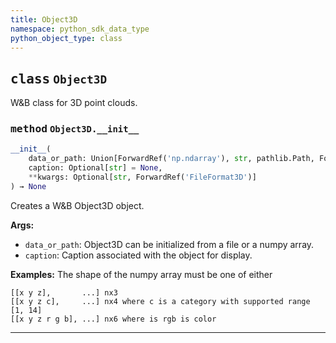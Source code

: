 ```yaml
---
title: Object3D
namespace: python_sdk_data_type
python_object_type: class
---
```


<Card title="View the source code" href="https://github.com/wandb/wandb/blob/main/wandb/sdk/data_types/object_3d.py" icon="github"/>




## <kbd>class</kbd> `Object3D`
W&B class for 3D point clouds. 

### <kbd>method</kbd> `Object3D.__init__`

```python
__init__(
    data_or_path: Union[ForwardRef('np.ndarray'), str, pathlib.Path, ForwardRef('TextIO'), dict],
    caption: Optional[str] = None,
    **kwargs: Optional[str, ForwardRef('FileFormat3D')]
) → None
```

Creates a W&B Object3D object. 



**Args:**
 
 - `data_or_path`:  Object3D can be initialized from a file or a numpy array. 
 - `caption`:  Caption associated with the object for display. 



**Examples:**
 The shape of the numpy array must be one of either 

```text
[[x y z],       ...] nx3
[[x y z c],     ...] nx4 where c is a category with supported range [1, 14]
[[x y z r g b], ...] nx6 where is rgb is color
``` 




---





